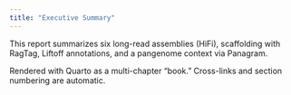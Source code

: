 ```yaml
---
title: "Executive Summary"
---
```


This report summarizes six long-read assemblies (HiFi), scaffolding with RagTag, Liftoff annotations, and a pangenome context via Panagram.

::: {.callout-note}
Rendered with Quarto as a multi-chapter “book.” Cross-links and section numbering are automatic.  
:::
